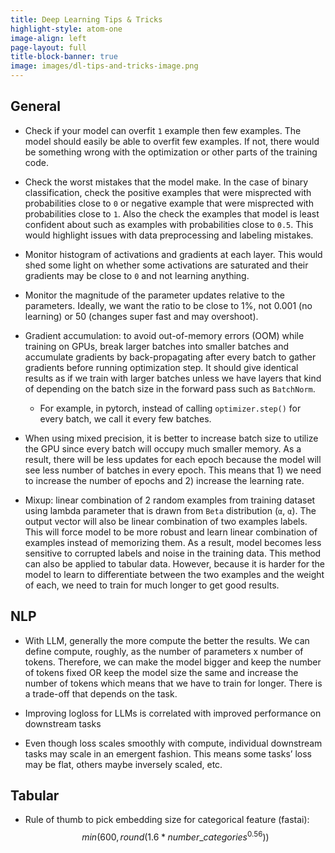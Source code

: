 ```yaml
---
title: Deep Learning Tips & Tricks
highlight-style: atom-one
image-align: left
page-layout: full
title-block-banner: true
image: images/dl-tips-and-tricks-image.png
---
```

## General

- Check if your model can overfit `1` example then few examples. The model should
  easily be able to overfit few examples. If not, there would be something
wrong with the optimization or other parts of the training code.

- Check the worst mistakes that the model make. In the case of binary
classification, check the positive examples that were misprected with
probabilities close to `0` or negative example that were misprected with
probabilities close to `1`. Also the check the examples that model is least
confident about such as examples with probabilities close to `0.5`. This would
highlight issues with data preprocessing and labeling mistakes.

- Monitor histogram of activations and gradients at each layer. This would shed
  some light on whether some activations are saturated and their gradients may
  be close to `0` and not learning anything.

- Monitor the magnitude of the parameter updates relative to the parameters.
Ideally, we want the ratio to be close to 1%, not $0.001%$ (no learning) or $50%$ (changes super fast and may overshoot).

- Gradient accumulation: to avoid out-of-memory errors (OOM) while training on GPUs, break larger batches into smaller batches and accumulate gradients by back-propagating after every batch to gather gradients before running optimization step. It should give identical results as if we train with larger batches unless we have layers that kind of depending on the batch size in the forward pass such as `BatchNorm`.
    - For example, in pytorch, instead of calling `optimizer.step()` for every batch, we call it every few batches.

- When using mixed precision, it is better to increase batch size to utilize the GPU since every batch will occupy much smaller memory. As a result, there will be less updates for each epoch because the model will see less number of batches in every epoch. This means that 1) we need to increase the number of epochs and 2) increase the learning rate.

- Mixup: linear combination of 2 random examples from training dataset using lambda parameter that is drawn from `Beta` distribution (`α`, `α`). The output
vector will also be linear combination of two examples labels. This will force model to be more robust and learn linear combination of examples instead of memorizing them. As a result, model becomes less sensitive to corrupted labels and noise in the training data. This method can also be applied to tabular data. However, because it is harder for the model to learn to differentiate between the two examples and the weight of each, we need to train for much longer to get good results.


## NLP

- With LLM, generally the more compute the better the results. We can define compute, roughly, as the number of parameters x number of tokens. Therefore, we can make the model bigger and keep the number of tokens fixed OR keep the model size the same and increase the number of tokens which means that we have to train for longer. There is a trade-off that depends on the task.

- Improving logloss for LLMs is correlated with improved performance on
downstream tasks

- Even though loss scales smoothly with compute, individual downstream tasks may scale in an emergent fashion. This means some tasks' loss may be flat, others maybe inversely scaled, etc.

## Tabular

- Rule of thumb to pick embedding size for categorical feature (fastai): $$min(600, round(1.6 * {number\_categories}^{0.56}))$$
